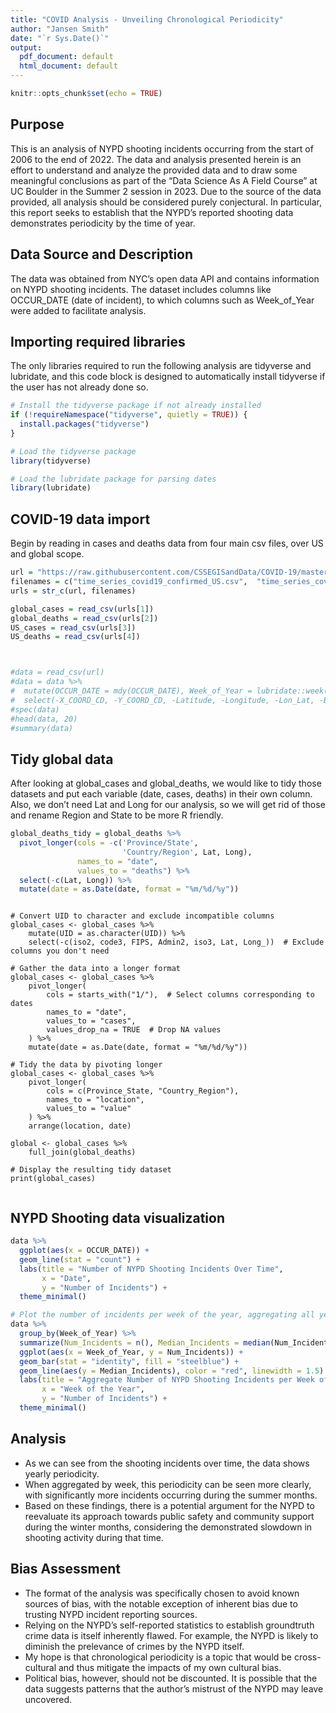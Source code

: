 ```yaml
---
title: "COVID Analysis - Unveiling Chronological Periodicity"
author: "Jansen Smith"
date: "`r Sys.Date()`"
output:
  pdf_document: default
  html_document: default
---
```


```r
knitr::opts_chunk$set(echo = TRUE)
```

## Purpose

This is an analysis of NYPD shooting incidents occurring from the start of 2006 to the end of 2022. The data and analysis presented herein is an effort to understand and analyze the provided data and to draw some meaningful conclusions as part of the “Data Science As A Field Course” at UC Boulder in the Summer 2 session in 2023.
Due to the source of the data provided, all analysis should be considered purely conjectural.
In particular, this report seeks to establish that the NYPD's reported shooting data demonstrates periodicity by the time of year.

## Data Source and Description

The data was obtained from NYC's open data API and contains information on NYPD shooting incidents. The dataset includes columns like OCCUR_DATE (date of incident), to which columns such as Week_of_Year were added to facilitate analysis.


## Importing required libraries
The only libraries required to run the following analysis are tidyverse and lubridate, and this code block is designed to automatically install tidyverse if the user has not already done so.

```r
# Install the tidyverse package if not already installed
if (!requireNamespace("tidyverse", quietly = TRUE)) {
  install.packages("tidyverse")
}

# Load the tidyverse package
library(tidyverse)

# Load the lubridate package for parsing dates
library(lubridate)
```

## COVID-19 data import

Begin by reading in cases and deaths data from four main csv files, over US and global scope.

```r
url = "https://raw.githubusercontent.com/CSSEGISandData/COVID-19/master/csse_covid_19_data/csse_covid_19_time_series/"
filenames = c("time_series_covid19_confirmed_US.csv",  "time_series_covid19_confirmed_global.csv", "time_series_covid19_deaths_US.csv",  "time_series_covid19_deaths_global.csv")
urls = str_c(url, filenames)

global_cases = read_csv(urls[1])
global_deaths = read_csv(urls[2])
US_cases = read_csv(urls[3])
US_deaths = read_csv(urls[4])



#data = read_csv(url)
#data = data %>%
#  mutate(OCCUR_DATE = mdy(OCCUR_DATE), Week_of_Year = lubridate::week(OCCUR_DATE)) %>%
#  select(-X_COORD_CD, -Y_COORD_CD, -Latitude, -Longitude, -Lon_Lat, -BORO, -LOC_OF_OCCUR_DESC, -PRECINCT, -JURISDICTION_CODE, -LOC_CLASSFCTN_DESC, -LOCATION_DESC, -STATISTICAL_MURDER_FLAG, -PERP_AGE_GROUP, -PERP_SEX, -PERP_RACE, OCCUR_TIME, -VIC_AGE_GROUP, -VIC_SEX, -VIC_RACE)
#spec(data)
#head(data, 20)
#summary(data)
```

## Tidy global data
After looking at global_cases and global_deaths, we would like to tidy those datasets and put each variable (date, cases, deaths) in their own column.
Also, we don't need Lat and Long for our analysis, so we will get rid of those and rename Region and State to be more R friendly.

```r

global_deaths_tidy = global_deaths %>%
  pivot_longer(cols = -c('Province/State',
                         'Country/Region', Lat, Long),
               names_to = "date",
               values_to = "deaths") %>%
  select(-c(Lat, Long)) %>%
  mutate(date = as.Date(date, format = "%m/%d/%y"))



```
```
# Convert UID to character and exclude incompatible columns
global_cases <- global_cases %>%
    mutate(UID = as.character(UID)) %>%
    select(-c(iso2, code3, FIPS, Admin2, iso3, Lat, Long_))  # Exclude columns you don't need

# Gather the data into a longer format
global_cases <- global_cases %>%
    pivot_longer(
        cols = starts_with("1/"),  # Select columns corresponding to dates
        names_to = "date",
        values_to = "cases",
        values_drop_na = TRUE  # Drop NA values
    ) %>%
    mutate(date = as.Date(date, format = "%m/%d/%y"))

# Tidy the data by pivoting longer
global_cases <- global_cases %>%
    pivot_longer(
        cols = c(Province_State, "Country_Region"),
        names_to = "location",
        values_to = "value"
    ) %>%
    arrange(location, date)

global <- global_cases %>%
    full_join(global_deaths)

# Display the resulting tidy dataset
print(global_cases)


```

## NYPD Shooting data visualization

```r
data %>%
  ggplot(aes(x = OCCUR_DATE)) +
  geom_line(stat = "count") +
  labs(title = "Number of NYPD Shooting Incidents Over Time",
       x = "Date",
       y = "Number of Incidents") +
  theme_minimal() 

# Plot the number of incidents per week of the year, aggregating all years
data %>%
  group_by(Week_of_Year) %>%
  summarize(Num_Incidents = n(), Median_Incidents = median(Num_Incidents)) %>%
  ggplot(aes(x = Week_of_Year, y = Num_Incidents)) +
  geom_bar(stat = "identity", fill = "steelblue") +
  geom_line(aes(y = Median_Incidents), color = "red", linewidth = 1.5) +  # Add a red line for the median
  labs(title = "Aggregate Number of NYPD Shooting Incidents per Week of the Year",
       x = "Week of the Year",
       y = "Number of Incidents") +
  theme_minimal()
```

## Analysis

- As we can see from the shooting incidents over time, the data shows yearly periodicity.
- When aggregated by week, this periodicity can be seen more clearly, with significantly more incidents occurring during the summer months.
- Based on these findings, there is a potential argument for the NYPD to reevaluate its approach towards public safety and community support during the winter months, considering the demonstrated slowdown in shooting activity during that time.

## Bias Assessment

- The format of the analysis was specifically chosen to avoid known sources of bias, with the notable exception of inherent bias due to trusting NYPD incident reporting sources.
- Relying on the NYPD's self-reported statistics to establish groundtruth crime data is itself inherently flawed. For example, the NYPD is likely to diminish the prelevance of crimes by the NYPD itself.
- My hope is that chronological periodicity is a topic that would be cross-cultural and thus mitigate the impacts of my own cultural bias.
- Political bias, however, should not be discounted. It is possible that the data suggests patterns that the author's mistrust of the NYPD may leave uncovered.
